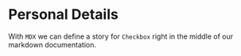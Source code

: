 
<Meta title="Profile/Register" component={ProfileRegister} />

# Personal Details

With `MDX` we can define a story for `Checkbox` right in the middle of our
markdown documentation.

<Preview>
  <Story name="Default Form">
    <ProfileRegister name="Hello" />
  </Story>
</Preview>
